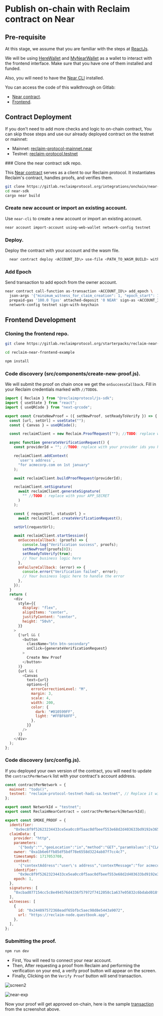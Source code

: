 
# Publish on-chain with Reclaim contract on Near

## Pre-requisite

At this stage, we assume that you are familiar with the steps at [ReactJs](/js/frontend).

We will be using [HereWallet](https://www.herewallet.app/) and [MyNearWallet](https://www.mynearwallet.com/) as a wallet to interact with the frontend interface. Make sure that you have one of them installed and funded.

Also, you will need to have the [Near CLI](https://docs.near.org/tools/near-cli-rs) installed.

You can access the code of this walkthrough on Gitlab:

- [Near contract](https://gitlab.reclaimprotocol.org/integrations/onchain/near-sdk).
- [Frontend](https://gitlab.reclaimprotocol.org/starterpacks/reclaim-near-example).

## Contract Deployment

If you don't need to add more checks and logic to on-chain contract, You can skip those steps and use our already deployed contract on the testnet or mainnet:

- Mainnet: [reclaim-protocol-mainnet.near](https://nearblocks.io/address/reclaim-protocol-mainnet.near?tab=txns)
- Testnet: [reclaim-protocol.testnet ](https://testnet.nearblocks.io/address/reclaim-protocol.testnet)

<Steps>
### Clone the near contract sdk repo.

This [Near contract](https://gitlab.reclaimprotocol.org/integrations/onchain/near-sdk) serves as a client to our Reclaim protocol. It instantiates Reclaim's contract, handles proofs, and verifies them.

```bash copy
git clone https://gitlab.reclaimprotocol.org/integrations/onchain/near-sdk
cd near-sdk
cargo near build
```

### Create new account or import an existing account.

Use `near-cli` to create a new account or import an existing account.

```bash copy
near account import-account using-web-wallet network-config testnet
```

### Deploy.

Deploy the contract with your account and the wasm file.

```bash copy
  near contract deploy <ACCOUNT_ID\> use-file <PATH_TO_WASM_BUILD> with-init-call init text-args '' prepaid-gas '100.0 Tgas' attached-deposit '0 NEAR' network-config testnet sign-with-keychain send
```

### Add Epoch

Send transaction to add epoch from the owner account.

```bash copy
near contract call-function as-transaction <ACCOUNT_ID\> add_epoch \
  json-args '{"minimum_witness_for_claim_creation": 1, "epoch_start": 1717429000, "epoch_end": 1817429000, "witnesses": [{"address": "244897572368eadf65bfbc5aec98d8e5443a9072", "host": "reclaim.testnet"}]}' \
  prepaid-gas '100.0 Tgas' attached-deposit '0 NEAR' sign-as <ACCOUNT_ID\> \
  network-config testnet sign-with-keychain

```

</Steps>

## Frontend Development

<Steps>

### Cloning the frontend repo.

```bash
git clone https://gitlab.reclaimprotocol.org/starterpacks/reclaim-near-example

cd reclaim-near-frontend-example

npm install
```

### Code discovery (src/components/create-new-proof.js).

We will submit the proof on chain once we get the `onSuccessCallback`. Fill in your Reclaim credentials marked with `//TODO`s.

```js copy showLineNumbers {33-38}
import { Reclaim } from "@reclaimprotocol/js-sdk";
import { useState } from "react";
import { useQRCode } from "next-qrcode";

export const CreateNewProof = ({ setNewProof, setReadyToVerify }) => {
  const [url, setUrl] = useState("");
  const { Canvas } = useQRCode();

  const reclaimClient = new Reclaim.ProofRequest(""); //TODO: replace with your applicationId

  async function generateVerificationRequest() {
    const providerId = ""; //TODO: replace with your provider ids you had selected while creating the application

    reclaimClient.addContext(
      `user's address`,
      "for acmecorp.com on 1st january"
    );

    await reclaimClient.buildProofRequest(providerId);

    reclaimClient.setSignature(
      await reclaimClient.generateSignature(
        "" //TODO : replace with your APP_SECRET
      )
    );

    const { requestUrl, statusUrl } =
      await reclaimClient.createVerificationRequest();

    setUrl(requestUrl);

    await reclaimClient.startSession({
      onSuccessCallback: (proofs) => {
        console.log("Verification success", proofs);
        setNewProof(proofs[0]);
        setReadyToVerify(true);
        // Your business logic here
      },
      onFailureCallback: (error) => {
        console.error("Verification failed", error);
        // Your business logic here to handle the error
      },
    });
  }
  return (
    <div
      style={{
        display: "flex",
        alignItems: "center",
        justifyContent: "center",
        height: "50vh",
      }}
    >
      {!url && (
        <button
          className="btn btn-secondary"
          onClick={generateVerificationRequest}
        >
          Create New Proof
        </button>
      )}
      {url && (
        <Canvas
          text={url}
          options={{
            errorCorrectionLevel: "M",
            margin: 3,
            scale: 4,
            width: 200,
            color: {
              dark: "#010599FF",
              light: "#FFBF60FF",
            },
          }}
        />
      )}
    </div>
  );
};
```

### Code discovery (src/config.js).

If you deployed your own version of the contract, you will need to update the `contractPerNetwork`
list with your contract's account address.

```js copy showLineNumbers {3}
const contractPerNetwork = {
  mainnet: "todo()",
  testnet: "reclaim-protocol-testnet-hadi-sa.testnet", // Replace it with your contract's account address
};

export const NetworkId = "testnet";
export const ReclaimNearContract = contractPerNetwork[NetworkId];

export const SMOKE_PROOF = {
  identifier:
    "0x9ec8f9f52623234433ce5ea0cc0f5aac0dfbeef553e68d2d403633bd9192e365",
  claimData: {
    provider: "http",
    parameters:
      '{"body":"","geoLocation":"in","method":"GET","paramValues":{"CLAIM_DATA":"76561199614512180"},"responseMatches":[{"type":"contains","value":"_steamid\\">Steam ID: {{CLAIM_DATA}}</div>"}],"responseRedactions":[{"jsonPath":"","regex":"_steamid\\">Steam ID: (.*)</div>","xPath":"id(\\"responsive_page_template_content\\")/div[@class=\\"page_header_ctn\\"]/div[@class=\\"page_content\\"]/div[@class=\\"youraccount_steamid\\"]"}],"url":"https://store.steampowered.com/account/"}',
    owner: "0xa1b6e6ffb85df5bdf78e6558d3224ab87f7cc4c7",
    timestampS: 1717053708,
    context:
      '{"contextAddress":"user\'s address","contextMessage":"for acmecorp.com on 1st january","extractedParameters":{"CLAIM_DATA":"76561199614512180"},"providerHash":"0x5f5312e27124dc7605f70a7d884e169049679b93f91c137b4d18a8569d825900"}',
    identifier:
      "0x9ec8f9f52623234433ce5ea0cc0f5aac0dfbeef553e68d2d403633bd9192e365",
    epoch: 1,
  },
  signatures: [
    "0xcbad077154cc5c8e494576d4336f57972f7412058c1a637e05832c6bdabd018f4da18ad973f29553921d7d030370032addac1159146b77ec6cc5dab4133ffec01c",
  ],
  witnesses: [
    {
      id: "0x244897572368eadf65bfbc5aec98d8e5443a9072",
      url: "https://reclaim-node.questbook.app",
    },
  ],
};
```

### Submitting the proof.

```bash
npm run dev
```

- First, You will need to connect your near account.
- Then, After requesting a proof from Reclaim and performing the verification on your end, a verify proof button will appear on the screen.
- Finally, Clicking on the `Verify Proof` button will send transaction.

![screen2](/near-fe-1.jpg)

![near-exp](/near-exp.png)

Now your proof will get approved on-chain, here is the sample [transaction](https://explorer.testnet.near.org/transactions/Cwi8sSMwQzDqT818d6UFAxZjrEnMB8TNKs5RtEXDaMm4) from the screenshot above.

</Steps>
